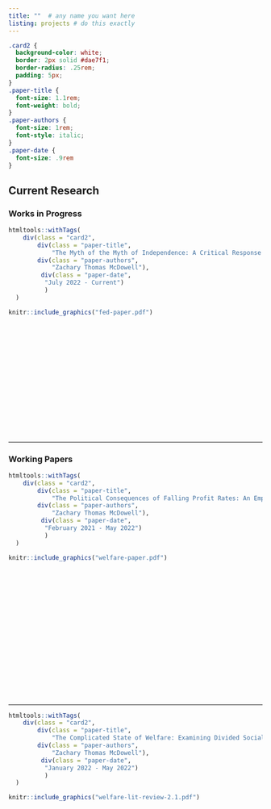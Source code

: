 ```yaml
---
title: ""  # any name you want here
listing: projects # do this exactly
---
```


```css
.card2 {
  background-color: white;
  border: 2px solid #dae7f1;
  border-radius: .25rem;
  padding: 5px;
}
.paper-title {
  font-size: 1.1rem;
  font-weight: bold;
}
.paper-authors {
  font-size: 1rem;
  font-style: italic;
}
.paper-date {
  font-size: .9rem
}
```

## Current Research

### Works in Progress

```r
htmltools::withTags(
    div(class = "card2",
        div(class = "paper-title",
            "The Myth of the Myth of Independence: A Critical Response to Binder & Spindel"),
        div(class = "paper-authors",
            "Zachary Thomas McDowell"),
         div(class = "paper-date",
          "July 2022 - Current")
          )
  )
```

```r
knitr::include_graphics("fed-paper.pdf")
```

<br>
<br>
<br>
<br>
<br>
<br>
<br>
<br>
<br>
<br>
<br>
<br>
<br>

***

### Working Papers

```r
htmltools::withTags(
    div(class = "card2",
        div(class = "paper-title",
            "The Political Consequences of Falling Profit Rates: An Empirical Analysis of Private Welfare Spending in OECD Countries"),
        div(class = "paper-authors",
            "Zachary Thomas McDowell"),
         div(class = "paper-date",
          "February 2021 - May 2022")
          )
  )
```

```r
knitr::include_graphics("welfare-paper.pdf")
```

<br>
<br>
<br>
<br>
<br>
<br>
<br>
<br>
<br>
<br>
<br>
<br>
<br>
<br>
<br>

***

```r
htmltools::withTags(
    div(class = "card2",
        div(class = "paper-title",
            "The Complicated State of Welfare: Examining Divided Social Protection Sytems in Advanced Democracies"),
        div(class = "paper-authors",
            "Zachary Thomas McDowell"),
         div(class = "paper-date",
          "January 2022 - May 2022")
          )
  )
```

```r
knitr::include_graphics("welfare-lit-review-2.1.pdf")
```

